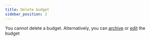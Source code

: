 ```yaml
---
title: Delete budget
sidebar_position: 2
---
```


You cannot delete a budget. Alternatively, you can [archive](/product/simplepor/budgets/update_budget_status#Archive-a-budget) or [edit](/product/simplepor/budgets/edit_budget) the budget